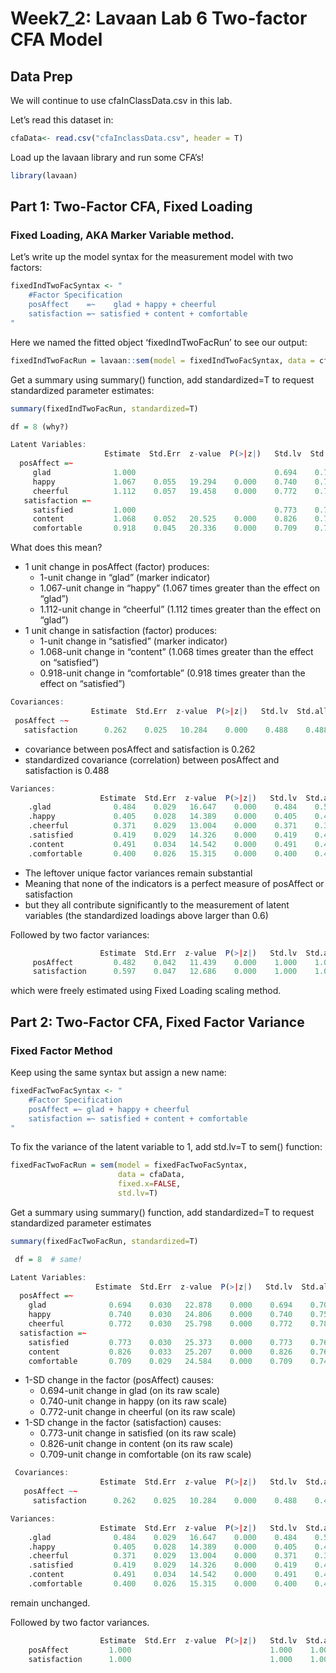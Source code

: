 # Week7_2: Lavaan Lab 6 Two-factor CFA Model


## Data Prep

We will continue to use cfaInClassData.csv in this lab. 

Let's read this dataset in: 

```r
cfaData<- read.csv("cfaInclassData.csv", header = T)
```

Load up the lavaan library and run some CFA's!

```r
library(lavaan)
```

<!------------------------------>
## Part 1: Two-Factor CFA, Fixed Loading
<!------------------------------>

### Fixed Loading, AKA Marker Variable method. 

Let's write up the model syntax for the measurement model with two factors:

```r
fixedIndTwoFacSyntax <- "
	#Factor Specification	
	posAffect    =~    glad + happy + cheerful 
	satisfaction =~ satisfied + content + comfortable
"
```

Here we named the fitted object 'fixedIndTwoFacRun' to see our output: 

```r
fixedIndTwoFacRun = lavaan::sem(model = fixedIndTwoFacSyntax, data = cfaData, fixed.x=FALSE)
```

Get a summary using summary() function, add standardized=T to request standardized parameter estimates: 

```r
summary(fixedIndTwoFacRun, standardized=T)
```

```r
df = 8 (why?)

Latent Variables:
                     Estimate  Std.Err  z-value  P(>|z|)   Std.lv  Std.all
  posAffect =~                                        
     glad              1.000                               0.694    0.706
     happy             1.067    0.055   19.294    0.000    0.740    0.758
     cheerful          1.112    0.057   19.458    0.000    0.772    0.785
   satisfaction =~                                                       
     satisfied         1.000                               0.773    0.767
     content           1.068    0.052   20.525    0.000    0.826    0.762
     comfortable       0.918    0.045   20.336    0.000    0.709    0.746
```

What does this mean?

+ 1 unit change in posAffect (factor) produces:
  * 1-unit change in "glad" (marker indicator)
  * 1.067-unit change in "happy" (1.067 times greater than the effect on "glad")
  * 1.112-unit change in "cheerful" (1.112 times greater than the effect on "glad")

+ 1 unit change in satisfaction (factor) produces:
  * 1-unit change in "satisfied" (marker indicator)
  * 1.068-unit change in "content" (1.068 times greater than the effect on "satisfied")
  * 0.918-unit change in "comfortable" (0.918 times greater than the effect on "satisfied")

```r
Covariances:
                  Estimate  Std.Err  z-value  P(>|z|)   Std.lv  Std.all
 posAffect ~~                                                          
   satisfaction      0.262    0.025   10.284    0.000    0.488    0.488
```

+ covariance between posAffect and satisfaction is 0.262
+ standardized covariance (correlation) between posAffect and satisfaction is 0.488

```r
Variances:
                    Estimate  Std.Err  z-value  P(>|z|)   Std.lv  Std.all
    .glad              0.484    0.029   16.647    0.000    0.484    0.501
    .happy             0.405    0.028   14.389    0.000    0.405    0.425
    .cheerful          0.371    0.029   13.004    0.000    0.371    0.384
    .satisfied         0.419    0.029   14.326    0.000    0.419    0.412
    .content           0.491    0.034   14.542    0.000    0.491    0.419
    .comfortable       0.400    0.026   15.315    0.000    0.400    0.443
```

+ The leftover unique factor variances remain substantial
+ Meaning that none of the indicators is a perfect measure of posAffect or satisfaction
+ but they all contribute significantly to the measurement of latent variables (the standardized loadings above larger than 0.6)

Followed by two factor variances:
```r
                    Estimate  Std.Err  z-value  P(>|z|)   Std.lv  Std.all
     posAffect         0.482    0.042   11.439    0.000    1.000    1.000
     satisfaction      0.597    0.047   12.686    0.000    1.000    1.000
```

which were freely estimated using Fixed Loading scaling method. 




<!------------------------------>
## Part 2: Two-Factor CFA, Fixed Factor Variance
<!------------------------------>

### Fixed Factor Method

Keep using the same syntax but assign a new name: 

```r
fixedFacTwoFacSyntax <- "
	#Factor Specification	
	posAffect =~ glad + happy + cheerful 
	satisfaction =~ satisfied + content + comfortable
"
```

To fix the variance of the latent variable to 1, add std.lv=T to sem() function: 

```r
fixedFacTwoFacRun = sem(model = fixedFacTwoFacSyntax, 
                        data = cfaData, 
                        fixed.x=FALSE, 
                        std.lv=T)
```

Get a summary using summary() function, add standardized=T to request standardized parameter estimates 

```r
summary(fixedFacTwoFacRun, standardized=T)
```


```r
 df = 8  # same!

Latent Variables:
                   Estimate  Std.Err  z-value  P(>|z|)   Std.lv  Std.all
  posAffect =~                                                          
    glad              0.694    0.030   22.878    0.000    0.694    0.706
    happy             0.740    0.030   24.806    0.000    0.740    0.758
    cheerful          0.772    0.030   25.798    0.000    0.772    0.785
  satisfaction =~                                                       
    satisfied         0.773    0.030   25.373    0.000    0.773    0.767
    content           0.826    0.033   25.207    0.000    0.826    0.762
    comfortable       0.709    0.029   24.584    0.000    0.709    0.746
```

+ 1-SD change in the factor (posAffect) causes:
  * 0.694-unit change in glad (on its raw scale)
  * 0.740-unit change in happy (on its raw scale)
  * 0.772-unit change in cheerful (on its raw scale)

+ 1-SD change in the factor (satisfaction) causes:
  * 0.773-unit change in satisfied (on its raw scale)
  * 0.826-unit change in content (on its raw scale)
  * 0.709-unit change in comfortable (on its raw scale)

```r
 Covariances:
                    Estimate  Std.Err  z-value  P(>|z|)   Std.lv  Std.all
   posAffect ~~                                                          
     satisfaction      0.262    0.025   10.284    0.000    0.488    0.488

Variances:
                    Estimate  Std.Err  z-value  P(>|z|)   Std.lv  Std.all
    .glad              0.484    0.029   16.647    0.000    0.484    0.501
    .happy             0.405    0.028   14.389    0.000    0.405    0.425
    .cheerful          0.371    0.029   13.004    0.000    0.371    0.384
    .satisfied         0.419    0.029   14.326    0.000    0.419    0.412
    .content           0.491    0.034   14.542    0.000    0.491    0.419
    .comfortable       0.400    0.026   15.315    0.000    0.400    0.443
```

remain unchanged. 

Followed by two factor variances.

```r
                    Estimate  Std.Err  z-value  P(>|z|)   Std.lv  Std.all
    posAffect         1.000                               1.000    1.000
    satisfaction      1.000                               1.000    1.000
```

